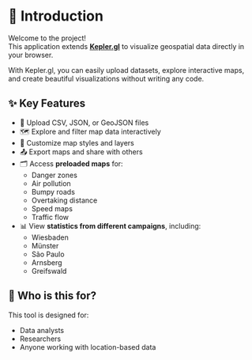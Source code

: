 # 📖 Introduction

Welcome to the project!  
This application extends **[Kepler.gl](https://kepler.gl/)** to visualize geospatial data directly in your browser.

With Kepler.gl, you can easily upload datasets, explore interactive maps, and create beautiful visualizations without writing any code.

## ✨ Key Features

- 📍 Upload CSV, JSON, or GeoJSON files
- 🗺️ Explore and filter map data interactively
- 🎨 Customize map styles and layers
- 📤 Export maps and share with others
- 🗂️ Access **preloaded maps** for:
  - Danger zones
  - Air pollution
  - Bumpy roads
  - Overtaking distance
  - Speed maps
  - Traffic flow
- 📊 View **statistics from different campaigns**, including:
  - Wiesbaden
  - Münster
  - São Paulo
  - Arnsberg
  - Greifswald

## 👥 Who is this for?

This tool is designed for:

- Data analysts
- Researchers
- Anyone working with location-based data
